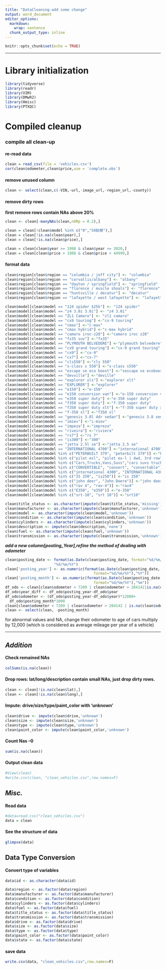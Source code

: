 ```yaml
---
title: "DataCleaning-add some change"
output: word_document
editor_options: 
  markdown: 
    wrap: sentence
  chunk_output_type: inline
---
```


```r
knitr::opts_chunk$set(echo = TRUE)
```

------------------------------------------------------------------------

# Library initialization

```r
library(tidyverse)
library(readr)
library(VIM)
library(DMwR2)
library(Hmisc)
library(PTXQC)
```

# Compiled cleanup

### compile all clean-up

#### re-read data

```r
clean = read_csv(file = 'vehicles.csv')
cor(clean$odometer,clean$price,use = 'complete.obs')
```

#### remove unused column

```r
clean <- select(clean,c(-VIN,-url,-image_url,-region_url,-county))

```

#### remove dirty rows

**first remove rows contain NAs above 20%**

```r
clean <- clean[-manyNAs(clean,nORp = 0.2),]
```

```r
clean = clean[!clean$model %in% c("0","50鈥檚"),]
clean = clean[!is.na(clean$year),]
clean = clean[!is.na(clean$price),]
```

```r
clean = clean[clean$year >= 1998 & clean$year <= 2020,] 
clean = clean[clean$price > 1988 & clean$price < 44999,] 
```

#### format data

```r
clean$region[clean$region == "columbia / jeff city"] <- "columbia"
clean$region[clean$region == "corvallis/albany"] <- "albany"
clean$region[clean$region == "dayton / springfield"] <- "springfield"
clean$region[clean$region == "florence / muscle shoals"] <- "florence"
clean$region[clean$region == "huntsville / decatur"] <- "decatur"
clean$region[clean$region == "lafayette / west lafayette"] <- "lafayette"

clean$model[clean$model == "124 spider $25k"] <- "124 spider" 
clean$model[clean$model == "z4 3.0i 3.0i"] <- "z4 3.0i"
clean$model[clean$model == "ZL1 Camaro"] <- "zl1 camaro" 
clean$model[clean$model == "cx9 touring"] <-"cx-9 touring"
clean$model[clean$model == "cmax"] <-"c-max"
clean$model[clean$model == "cmax hybrid"] <-"c-max hybrid"
clean$model[clean$model == "camaro iroc-z28"] <-"camaro iroc z28"
clean$model[clean$model == "fx35 suv"] <-"fx35"
clean$model[clean$model == "PLYMOUTH BELVEDERE"] <-"plymouth belvedere"
clean$model[clean$model == "cx9 grand touring"] <-"cx-9 grand touring"
clean$model[clean$model == "cx9"] <-"cx-9"
clean$model[clean$model == "cx7"] <-"cx-7"
clean$model[clean$model == "cls550"] <-"cls 550"
clean$model[clean$model == "s-class s 550"] <-"s-class s550"
clean$model[clean$model == "escape se eco boost"] <-"sescape se ecoboost"
clean$model[clean$model == "devville"] <-"deville"
clean$model[clean$model == "explorer xls"] <-"explorer xlt"
clean$model[clean$model == "EXPLORER"] <-"explorer"
clean$model[clean$model == "e150"] <-"e-150"
clean$model[clean$model == "e150 conversion van"] <-"e-150 conversion van"
clean$model[clean$model == "e350 super duty"] <-"e-350 super duty"
clean$model[clean$model == "f350 super duty"] <-"f-350 super duty"
clean$model[clean$model == "f350 super duty xlt"] <-"f-350 super duty xlt"
clean$model[clean$model == "f-350 xl"] <-"f350 xl"
clean$model[clean$model == "genesis 3.8l 4dr sedan"] <-"genesis 3.8 sedan 4d"
clean$model[clean$model == "imiev"] <-"i-miev"
clean$model[clean$model == "impeza"] <-"impreza"
clean$model[clean$model == "riveira"] <-"riviera"
clean$model[clean$model == "rs7"] <-"rs 7"
clean$model[clean$model == "is300"] <-"300"
clean$model[clean$model == "jetta 2.5l se"] <-"jetta 2.5 se"
clean$model[clean$model == "INTERNATIONAL 4700"] <-"international 4700"
clean$model[clean$model %in% c("PETERBUILT 379", "peterbilt 379")] <-"Peterbilt 379"    
clean$model[clean$model %in% c("pilot exl", "pilot ex-l | 4wd, 3rd row")] <-"pilot ex-l"   
clean$model[clean$model %in% c("Cars,Trucks,Vans,Suvs","cars suvs trucks", "Cars/trucks/suvs")] <-"cars-trucks-vans-suvs" 
clean$model[clean$model %in% c("CONVERTIBLE", "convert", "convertable")] <-"convertible"      
clean$model[clean$model %in% c("international 4300", "INTERNATIONAL 4300")] <-"International 4300"     
clean$model[clean$model %in% c("IS 250", "is250")] <-"is 250"   
clean$model[clean$model %in% c("john deer", "John Deere")] <-"john deere"       
clean$model[clean$model %in% c("rav 4", "rav-4")] <-"rav4"          
clean$model[clean$model %in% c("E350", "e350")] <-"e-350"        
clean$model[clean$model %in% c("srt-10", "srt 10")] <-"srt10"
```

```r
clean$title_status <- as.character(impute(clean$title_status,'missing')) 
clean$manufacturer <- as.character(impute(clean$manufacturer,'unknown'))  
clean$model <- as.character(impute(clean$model,'unknown'))    
clean$condition <- as.character(impute(clean$condition,'unknown'))
clean$cylinders <- as.character(impute(clean$cylinders,'unknown'))    
clean$description <- impute(clean$description,'none')
clean$fuel <- as.character(impute(clean$fuel,'unknown'))    
clean$transmission <- as.character(impute(clean$transmission,'unknown'))     
```

***add a new column[posting_Year],refine the method of dealing with odometer***

```r
clean$posting_date <- format(as.Date(clean$posting_date, format="%d/%m/%Y"),
                      "%d/%m/%Y")
clean['posting_year'] <- as.numeric(format(as.Date(clean$posting_date,
                                        format="%d/%m/%Y"),"%Y"))
clean['posting_month'] <- as.numeric(format(as.Date(clean$posting_date,
                                        format="%d/%m/%Y"),"%m"))
df_odo <- clean[clean$odometer < 7209 | clean$odometer > 204142|is.na(clean$odometer),]
df_odo$year_diff <- df_odo$posting_year-df_odo$year
df_odo$odometer <- (df_odo$posting_year-df_odo$year)*12000+
  df_odo$posting_month*1000
clean[clean$odometer < 7209 | clean$odometer > 204142 | is.na(clean$odometer),]$odometer = df_odo$odometer
clean <- select(clean, -posting_month) 
```

for abnormal values and NA, change their odometer to age of cars multiply by 12,000 (which is considered as average mileage per year of a vehicle)

------------------------------------------------------------------------

## ***Addition***

#### Check remained NAs

```r
colSums(is.na(clean))
```

#### Drop rows: lat/long/description contain small NAs, just drop dirty rows.

```r
clean <- clean[!is.na(clean$lat),]
clean <- clean[!is.na(clean$long),]
```

#### Impute: drive/size/type/paint_color with 'unknown'

```r
clean$drive <- impute(clean$drive,'unknown')
clean$size <- impute(clean$size,'unknown')
clean$type <- impute(clean$type,'unknown')
clean$paint_color <- impute(clean$paint_color,'unknown')
```

#### Count Nas --0

```r
sum(is.na(clean))
```

#### Output clean data

```r
#View(clean)
#write.csv(clean, "clean_vehicles.csv",row.names=F)

```

## ***Misc.***

#### Read data

```r
#data=read.csv("clean_vehicles.csv")
data = clean
```

#### See the structure of data

```r
glimpse(data)
```

## Data Type Conversion

#### Convert type of variables

```r

data$id <- as.character(data$id)

```

```r
data$region <- as.factor(data$region)
data$manufacturer <- as.factor(data$manufacturer)
data$condition <- as.factor(data$condition)
data$cylinders <- as.factor(data$cylinders)
data$fuel <- as.factor(data$fuel)
data$title_status <- as.factor(data$title_status)
data$transmission <- as.factor(data$transmission)
data$drive <- as.factor(data$drive)
data$size <- as.factor(data$size)
data$type <- as.factor(data$type)
data$paint_color <- as.factor(data$paint_color)
data$state <- as.factor(data$state)

```

#### save data

```r
write.csv(data, "clean_vehicles.csv",row.names=F)
```
